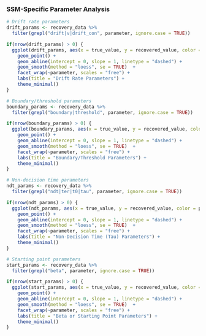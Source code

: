 
### SSM-Specific Parameter Analysis


```r
# Drift rate parameters
drift_params <- recovery_data %>%
  filter(grepl("drift|v|drift_con", parameter, ignore.case = TRUE))

if(nrow(drift_params) > 0) {
  ggplot(drift_params, aes(x = true_value, y = recovered_value, color = parameter)) +
    geom_point() +
    geom_abline(intercept = 0, slope = 1, linetype = "dashed") +
    geom_smooth(method = "loess", se = TRUE)  +
    facet_wrap(~parameter, scales = "free") +
    labs(title = "Drift Rate Parameters") +
    theme_minimal()
}

# Boundary/threshold parameters
boundary_params <- recovery_data %>%
  filter(grepl("boundary|threshold", parameter, ignore.case = TRUE))

if(nrow(boundary_params) > 0) {
  ggplot(boundary_params, aes(x = true_value, y = recovered_value, color = parameter)) +
    geom_point() +
    geom_abline(intercept = 0, slope = 1, linetype = "dashed") +
    geom_smooth(method = "loess", se = TRUE)  +
    facet_wrap(~parameter, scales = "free") +
    labs(title = "Boundary/Threshold Parameters") +
    theme_minimal()
}

# Non-decision time parameters
ndt_params <- recovery_data %>%
  filter(grepl("ndt|ter|t0|tau", parameter, ignore.case = TRUE))

if(nrow(ndt_params) > 0) {
  ggplot(ndt_params, aes(x = true_value, y = recovered_value, color = parameter)) +
    geom_point() +
    geom_abline(intercept = 0, slope = 1, linetype = "dashed") +
    geom_smooth(method = "loess", se = TRUE)  +
    facet_wrap(~parameter, scales = "free") +
    labs(title = "Non-Decision Time (Tau) Parameters") +
    theme_minimal()
}

# Starting point parameters
start_params <- recovery_data %>%
  filter(grepl("beta", parameter, ignore.case = TRUE))

if(nrow(start_params) > 0) {
  ggplot(start_params, aes(x = true_value, y = recovered_value, color = parameter)) +
    geom_point() +
    geom_abline(intercept = 0, slope = 1, linetype = "dashed") +
    geom_smooth(method = "loess", se = TRUE)  +
    facet_wrap(~parameter, scales = "free") +
    labs(title = "Beta or Starting Point Parameters") +
    theme_minimal()
}
```